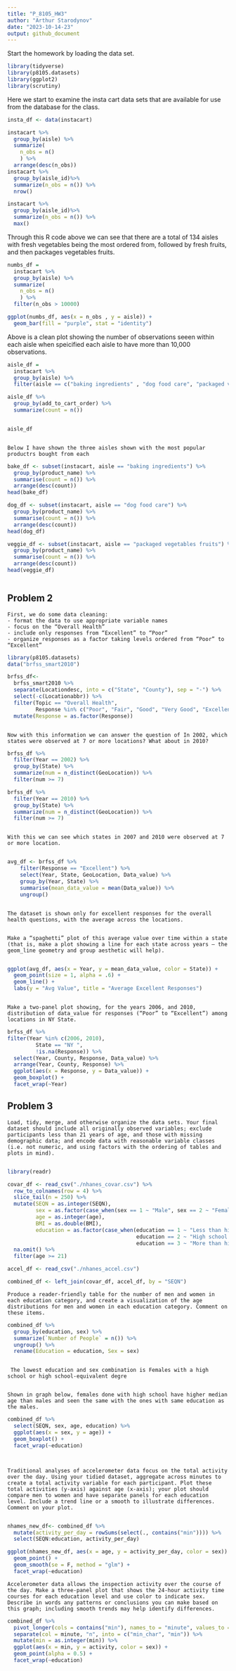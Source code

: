 ```yaml
---
title: "P_8105_HW3"
author: "Arthur Starodynov"
date: "2023-10-14-23"
output: github_document
---
```


Start the homework by loading the data set. 

```r
library(tidyverse)
library(p8105.datasets)
library(ggplot2)
library(scrutiny)
```



Here we start to examine the insta cart data sets that are available for use from the database for the class. 


```r
insta_df <- data(instacart)
```

```r
instacart %>% 
  group_by(aisle) %>%
  summarize(
    n_obs = n()
    ) %>%
  arrange(desc(n_obs))
instacart %>%
  group_by(aisle_id)%>%
  summarize(n_obs = n()) %>%
  nrow()

instacart %>%
  group_by(aisle_id)%>%
  summarize(n_obs = n()) %>%
  max()
```

Through this R code above we can see that there are a total of 134 aisles with fresh vegetables being the most ordered from, followed by fresh fruits, and then packages vegetables fruits. 



```r
numbs_df = 
  instacart %>% 
  group_by(aisle) %>%
  summarize(
    n_obs = n()
    ) %>%
  filter(n_obs > 10000)

ggplot(numbs_df, aes(x = n_obs , y = aisle)) +
  geom_bar(fill = "purple", stat = "identity")

```


Above is a clean plot showing the number of observations seeen within each aisle when speicified each aisle to have more than 10,000 observations. 


```r
aisle_df = 
  instacart %>%
  group_by(aisle) %>%
  filter(aisle == c("baking ingredients" , "dog food care", "packaged vegetables fruits")) 

aisle_df %>% 
  group_by(add_to_cart_order) %>%
  summarize(count = n())


aisle_df

```

```

Below I have shown the three aisles shown with the most popular productrs bought from each

```


```r
bake_df <- subset(instacart, aisle == "baking ingredients") %>% 
  group_by(product_name) %>% 
  summarise(count = n()) %>% 
  arrange(desc(count))
head(bake_df)

dog_df <- subset(instacart, aisle == "dog food care") %>% 
  group_by(product_name) %>% 
  summarise(count = n()) %>% 
  arrange(desc(count))
head(dog_df)

veggie_df <- subset(instacart, aisle == "packaged vegetables fruits") %>% 
  group_by(product_name) %>% 
  summarise(count = n()) %>% 
  arrange(desc(count))
head(veggie_df)



```







## Problem 2


```
First, we do some data cleaning:
- format the data to use appropriate variable names
- focus on the “Overall Health” 
- include only responses from “Excellent” to “Poor”
- organize responses as a factor taking levels ordered from “Poor” to “Excellent”
```


```r
library(p8105.datasets)
data("brfss_smart2010")

brfss_df<- 
  brfss_smart2010 %>% 
  separate(Locationdesc, into = c("State", "County"), sep = "-") %>% 
  select(-c(Locationabbr)) %>%
  filter(Topic == "Overall Health", 
         Response %in% c("Poor", "Fair", "Good", "Very Good", "Excellent")) %>%
  mutate(Response = as.factor(Response))

```


```

Now with this information we can answer the question of In 2002, which states were observed at 7 or more locations? What about in 2010?

```

```r
brfss_df %>%
  filter(Year == 2002) %>%
  group_by(State) %>%
  summarize(num = n_distinct(GeoLocation)) %>%
  filter(num >= 7)

brfss_df %>%
  filter(Year == 2010) %>%
  group_by(State) %>%
  summarize(num = n_distinct(GeoLocation)) %>%
  filter(num >= 7)

```


```

With this we can see which states in 2007 and 2010 were observed at 7 or more location. 


```


```r
avg_df <- brfss_df %>%
    filter(Response == "Excellent") %>% 
    select(Year, State, GeoLocation, Data_value) %>%
    group_by(Year, State) %>%
    summarise(mean_data_value = mean(Data_value)) %>% 
    ungroup()
```


```

The dataset is shown only for excellent responses for the overall health questions, with the average across the locations.

```


```

Make a “spaghetti” plot of this average value over time within a state (that is, make a plot showing a line for each state across years – the geom_line geometry and group aesthetic will help).


```

```r
ggplot(avg_df, aes(x = Year, y = mean_data_value, color = State)) +
  geom_point(size = 1, alpha = .6) + 
  geom_line() +
  labs(y = "Avg Value", title = "Average Excellent Responses")

```



``` 

Make a two-panel plot showing, for the years 2006, and 2010, distribution of data_value for responses (“Poor” to “Excellent”) among locations in NY State.

```

```r
brfss_df %>% 
filter(Year %in% c(2006, 2010), 
         State == "NY ",
         !is.na(Response)) %>%
  select(Year, County, Response, Data_value) %>%
  arrange(Year, County, Response) %>%
  ggplot(aes(x = Response, y = Data_value)) +
  geom_boxplot() +
  facet_wrap(~Year)

```




## Problem 3



```
Load, tidy, merge, and otherwise organize the data sets. Your final dataset should include all originally observed variables; exclude participants less than 21 years of age, and those with missing demographic data; and encode data with reasonable variable classes (i.e. not numeric, and using factors with the ordering of tables and plots in mind).


```

```r

library(readr)

```


```r
covar_df <- read_csv("./nhanes_covar.csv") %>%
  row_to_colnames(row = 4) %>%
  slice_tail(n = 250) %>%
  mutate(SEQN = as.integer(SEQN), 
         sex = as.factor(case_when(sex == 1 ~ "Male", sex == 2 ~ "Female")), 
         age = as.integer(age), 
         BMI = as.double(BMI), 
         education = as.factor(case_when(education == 1 ~ "Less than high school",
                                         education == 2 ~ "High school equivalent",
                                         education == 3 ~ "More than high school"))) %>%
  na.omit() %>%
  filter(age >= 21)

accel_df <- read_csv("./nhanes_accel.csv")

combined_df <- left_join(covar_df, accel_df, by = "SEQN")

```

```
Produce a reader-friendly table for the number of men and women in each education category, and create a visualization of the age distributions for men and women in each education category. Comment on these items.

````

```r
combined_df %>% 
  group_by(education, sex) %>%
  summarize(`Number of People` = n()) %>%
  ungroup() %>%
  rename(Education = education, Sex = sex)

```


```

 The lowest education and sex combination is Females with a high school or high school-equivalent degre
 
```

```
Shown in graph below, females done with high school have higher median age than males and seen the same with the ones with same education as the males. 

```

```r
combined_df %>%
  select(SEQN, sex, age, education) %>%
  ggplot(aes(x = sex, y = age)) +
  geom_boxplot() +
  facet_wrap(~education)


```


```


Traditional analyses of accelerometer data focus on the total activity over the day. Using your tidied dataset, aggregate across minutes to create a total activity variable for each participant. Plot these total activities (y-axis) against age (x-axis); your plot should compare men to women and have separate panels for each education level. Include a trend line or a smooth to illustrate differences. Comment on your plot.


```

```r
nhames_new_df<- combined_df %>%
  mutate(activity_per_day = rowSums(select(., contains("min")))) %>%
  select(SEQN:education, activity_per_day)

ggplot(nhames_new_df, aes(x = age, y = activity_per_day, color = sex)) +
  geom_point() +
  geom_smooth(se = F, method = "glm") +
  facet_wrap(~education) 

```





```
Accelerometer data allows the inspection activity over the course of the day. Make a three-panel plot that shows the 24-hour activity time courses for each education level and use color to indicate sex. Describe in words any patterns or conclusions you can make based on this graph; including smooth trends may help identify differences.
```


```r
combined_df %>% 
  pivot_longer(cols = contains("min"), names_to = "minute", values_to = "activity") %>%
  separate(col = minute, "n", into = c("min_char", "min")) %>%
  mutate(min = as.integer(min)) %>%
  ggplot(aes(x = min, y = activity, color = sex)) +
  geom_point(alpha = 0.5) +
  facet_wrap(~education) 


```